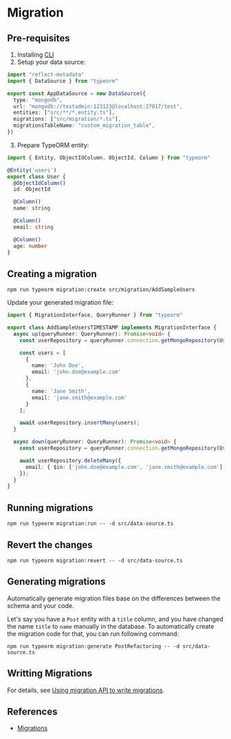 # Migration

## Pre-requisites

1. Installing [CLI](cli.md)
2. Setup your data source:
  ```ts filename="src/data-source.ts"
  import "reflect-metadata"
  import { DataSource } from "typeorm"

  export const AppDataSource = new DataSource({
    type: "mongodb",
    url: "mongodb://testadmin:123123@localhost:27017/test",
    entities: ["src/**/*.entity.ts"],
    migrations: ["src/migration/*.ts"],
    migrationsTableName: "custom_migration_table",
  })
  ```
3. Prepare TypeORM entity:
  ```ts filename="src/entity/user.entity.ts"
  import { Entity, ObjectIdColumn, ObjectId, Column } from "typeorm"

  @Entity('users')
  export class User {
    @ObjectIdColumn()
    id: ObjectId

    @Column()
    name: string

    @Column()
    email: string

    @Column()
    age: number
  }
  ```


## Creating a migration

```shell
npm run typeorm migration:create src/migration/AddSampleUsers
```

Update your generated migration file:
```ts
import { MigrationInterface, QueryRunner } from "typeorm"

export class AddSampleUsersTIMESTAMP implements MigrationInterface {
  async up(queryRunner: QueryRunner): Promise<void> {
    const userRepository = queryRunner.connection.getMongoRepository(User);

    const users = [
      {
        name: 'John Doe',
        email: 'john.doe@example.com'
      },
      {
        name: 'Jane Smith',
        email: 'jane.smith@example.com'
      }
    ];

    await userRepository.insertMany(users);
  }

  async down(queryRunner: QueryRunner): Promise<void> {
    const userRepository = queryRunner.connection.getMongoRepository(User);

    await userRepository.deleteMany({
      email: { $in: ['john.doe@example.com', 'jane.smith@example.com'] }
    });
  }
}
```


## Running migrations

```shell
npm run typeorm migration:run -- -d src/data-source.ts
```

## Revert the changes

```shell
npm run typeorm migration:revert -- -d src/data-source.ts
```


## Generating migrations

Automatically generate migration files base on the differences between the schema and your code.

Let's say you have a `Post` entity with a `title` column, and you have changed the name `title` to `name` manually in the database. To automatically create the migration code for that, you can run following command:

```shell
npm run typeorm migration:generate PostRefactoring -- -d src/data-source.ts
```


## Writting Migrations

For details, see [Using migration API to write migrations](https://typeorm.io/migrations#using-migration-api-to-write-migrations).


## References

- [Migrations](https://typeorm.io/migrations)